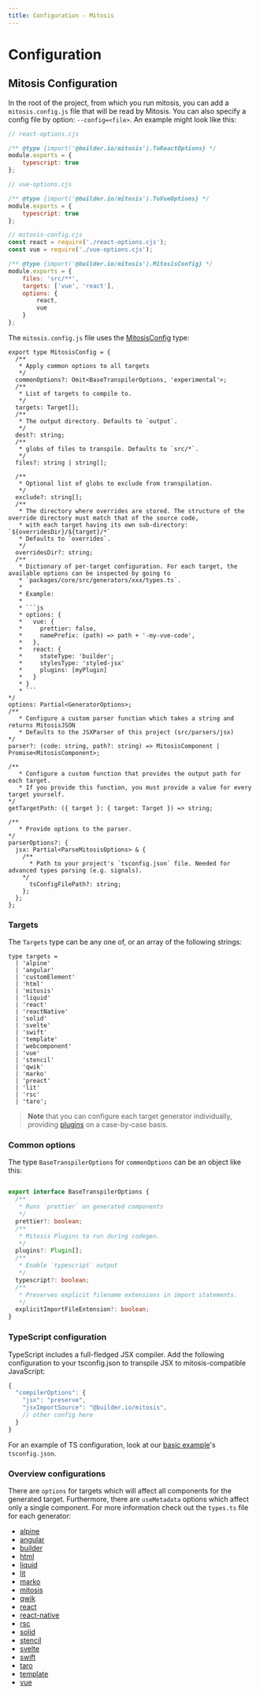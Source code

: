 ```yaml
---
title: Configuration - Mitosis
---
```


# Configuration

## Mitosis Configuration

In the root of the project, from which you run mitosis,
you can add a `mitosis.config.js` file that will be read by Mitosis.
You can also specify a config file by option: `--config=<file>`.
An example might look like this:

````js react-options.cjs
// react-options.cjs

/** @type {import('@builder.io/mitosis').ToReactOptions} */
module.exports = {
	typescript: true
};
````

````js vue-options.cjs
// vue-options.cjs

/** @type {import('@builder.io/mitosis').ToVueOptions} */
module.exports = {
	typescript: true
};
````

````js mitosis-config.cjs
// mitosis-config.cjs
const react = require('./react-options.cjs');
const vue = require('./vue-options.cjs');

/** @type {import('@builder.io/mitosis').MitosisConfig} */
module.exports = {
	files: 'src/**',
	targets: ['vue', 'react'],
	options: {
		react,
		vue
	}
};
````


The `mitosis.config.js` file uses the [MitosisConfig](https://github.com/BuilderIO/mitosis/blob/main/packages/core/src/types/config.ts#L22) type:

```tsx
export type MitosisConfig = {
  /**
   * Apply common options to all targets
   */
  commonOptions?: Omit<BaseTranspilerOptions, 'experimental'>;
  /**
   * List of targets to compile to.
   */
  targets: Target[];
  /**
   * The output directory. Defaults to `output`.
   */
  dest?: string;
  /**
   * globs of files to transpile. Defaults to `src/*`.
   */
  files?: string | string[];

  /**
   * Optional list of globs to exclude from transpilation.
   */
  exclude?: string[];
  /**
   * The directory where overrides are stored. The structure of the override directory must match that of the source code,
   * with each target having its own sub-directory: `${overridesDir}/${target}/*`
   * Defaults to `overrides`.
   */
  overridesDir?: string;
  /**
   * Dictionary of per-target configuration. For each target, the available options can be inspected by going to
   * `packages/core/src/generators/xxx/types.ts`.
   *
   * Example:
   *
   * ```js
   * options: {
   *   vue: {
   *     prettier: false,
   *     namePrefix: (path) => path + '-my-vue-code',
   *   },
   *   react: {
   *     stateType: 'builder';
   *     stylesType: 'styled-jsx'
   *     plugins: [myPlugin]
   *   }
   * }
   * ```
*/
options: Partial<GeneratorOptions>;
/**
   * Configure a custom parser function which takes a string and returns MitosisJSON
   * Defaults to the JSXParser of this project (src/parsers/jsx)
*/
parser?: (code: string, path?: string) => MitosisComponent | Promise<MitosisComponent>;

/**
   * Configure a custom function that provides the output path for each target.
   * If you provide this function, you must provide a value for every target yourself.
*/
getTargetPath: ({ target }: { target: Target }) => string;

/**
   * Provide options to the parser.
*/
parserOptions?: {
  jsx: Partial<ParseMitosisOptions> & {
    /**
      * Path to your project's `tsconfig.json` file. Needed for advanced types parsing (e.g. signals).
    */
      tsConfigFilePath?: string;
    };
  };
};
```

### Targets

The `Targets` type can be any one of, or an array of the following strings:

```tsx
type targets =
  | 'alpine'
  | 'angular'
  | 'customElement'
  | 'html'
  | 'mitosis'
  | 'liquid'
  | 'react'
  | 'reactNative'
  | 'solid'
  | 'svelte'
  | 'swift'
  | 'template'
  | 'webcomponent'
  | 'vue'
  | 'stencil'
  | 'qwik'
  | 'marko'
  | 'preact'
  | 'lit'
  | 'rsc'
  | 'taro';
```

> **Note** that you can configure each target generator individually, providing [plugins](/docs/customizability/#plugins) on a case-by-case basis.

### Common options

The type `BaseTranspilerOptions` for `commonOptions` can be an object like this:

````ts

export interface BaseTranspilerOptions {
  /**
   * Runs `prettier` on generated components
   */
  prettier?: boolean;
  /**
   * Mitosis Plugins to run during codegen.
   */
  plugins?: Plugin[];
  /**
   * Enable `typescript` output
   */
  typescript?: boolean;
  /**
   * Preserves explicit filename extensions in import statements.
   */
  explicitImportFileExtension?: boolean;
}
````


### TypeScript configuration

TypeScript includes a full-fledged JSX compiler. Add the following configuration to your tsconfig.json to transpile JSX to mitosis-compatible JavaScript:

```js
{
  "compilerOptions": {
    "jsx": "preserve",
    "jsxImportSource": "@builder.io/mitosis",
    // other config here
  }
}
```

For an example of TS configuration, look at our [basic example](https://github.com/BuilderIO/mitosis/tree/main/examples/basic/tsconfig.json)'s `tsconfig.json`.

### Overview configurations

There are ``options`` for targets which will affect all components for the generated target.
Furthermore, there are `useMetadata` options which affect only a single component.
For more information check out the `types.ts` file for each generator:

- [alpine](https://github.com/BuilderIO/mitosis/blob/main/packages/core/src/generators/alpine/types.ts)
- [angular](https://github.com/BuilderIO/mitosis/blob/main/packages/core/src/generators/angular/types.ts)
- [builder](https://github.com/BuilderIO/mitosis/blob/main/packages/core/src/generators/builder/types.ts)
- [html](https://github.com/BuilderIO/mitosis/blob/main/packages/core/src/generators/html/types.ts)
- [liquid](https://github.com/BuilderIO/mitosis/blob/main/packages/core/src/generators/liquid/types.ts)
- [lit](https://github.com/BuilderIO/mitosis/blob/main/packages/core/src/generators/lit/types.ts)
- [marko](https://github.com/BuilderIO/mitosis/blob/main/packages/core/src/generators/marko/types.ts)
- [mitosis](https://github.com/BuilderIO/mitosis/blob/main/packages/core/src/generators/mitosis/types.ts)
- [qwik](https://github.com/BuilderIO/mitosis/blob/main/packages/core/src/generators/qwik/types.ts)
- [react](https://github.com/BuilderIO/mitosis/blob/main/packages/core/src/generators/react/types.ts)
- [react-native](https://github.com/BuilderIO/mitosis/blob/main/packages/core/src/generators/react-native/types.ts)
- [rsc](https://github.com/BuilderIO/mitosis/blob/main/packages/core/src/generators/rsc/types.ts)
- [solid](https://github.com/BuilderIO/mitosis/blob/main/packages/core/src/generators/solid/types.ts)
- [stencil](https://github.com/BuilderIO/mitosis/blob/main/packages/core/src/generators/stencil/types.ts)
- [svelte](https://github.com/BuilderIO/mitosis/blob/main/packages/core/src/generators/svelte/types.ts)
- [swift](https://github.com/BuilderIO/mitosis/blob/main/packages/core/src/generators/swift/types.ts)
- [taro](https://github.com/BuilderIO/mitosis/blob/main/packages/core/src/generators/taro/types.ts)
- [template](https://github.com/BuilderIO/mitosis/blob/main/packages/core/src/generators/template/types.ts)
- [vue](https://github.com/BuilderIO/mitosis/blob/main/packages/core/src/generators/vue/types.ts)